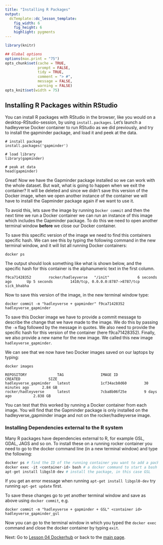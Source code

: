 ```yaml
---
title: "Installing R Packages"
output:
  dcTemplate::dc_lesson_template:
    fig_width: 6
    fig_height: 6
    highlight: pygments
---
```



```r
library(knitr)

## Global options
options(max.print = "75")
opts_chunk$set(cache = TRUE,
               prompt = FALSE,
               tidy = TRUE,
               comment = "> #",
               message = FALSE,
               warning = FALSE)
opts_knit$set(width = 75)
```

## Installing R Packages within RStudio

You can install R packages with RStudio in the browser, like you would on a desktop-RStudio-session, by using `install.packages`. Let's launch a hadleyverse Docker container to run RStudio as we did previously, and try to install the gapminder package, and load it and peek at the data.

~~~
# install package
install.packages('gapminder')

# load library
library(gapminder)

# peak at data
head(gapminder)
~~~

Great! Now we have the Gapminder package installed so we can work with the whole dataset. But wait, what is going to happen when we exit the container? It will be deleted and since we didn't save this version of the Docker image, when we open another instance of the container we will have to install the Gapminder package again if we want to use it. 

To avoid this, lets save the image by running `Docker commit` and then the next time we run a Docker container we can run an instance of this image which includes the Gapminder package. To do this we need to open another terminal window **before** we close our Docker container. 

To save this specific version of the image we need to find this containers specific hash. We can see this by typing the following command in the new terminal window, and it will list all running Docker containers:

~~~
docker ps
~~~

The output should look something like what is shown below, and the specific hash for this container is the alphanumeric text in the first column.

~~~
f9ca71428352        rocker/hadleyverse   "/init"             6 seconds ago       Up 5 seconds        1410/tcp, 0.0.0.0:8787->8787/tcp   sick_bhabha
~~~

Now to save this version of the image, in the new terminal window type:

~~~
docker commit -m "hadleyverse + gapminder" f9ca71428352 hadleyverse_gapminder
~~~

To save this Docker image we have to provide a commit message to describe the change that we have made to the image. We do this by passing the `-m` flag followed by the message in quotes. We also need to provide the specific hash for this version of the container (here f9ca71428352). Finally, we also provide a new name for the new image. We called this new image `hadleyverse_gapminder`.

We can see that we now have two Docker images saved on our laptops by typing:

~~~
docker images 
~~~

~~~
REPOSITORY              TAG                 IMAGE ID            CREATED             SIZE
hadleyverse_gapminder   latest              1cf34acb0d60        30 minutes ago      2.84 GB
rocker/hadleyverse      latest              7cba8b06f25e        9 days ago          2.838 GB
~~~

You can test that this worked by running a Docker container from each image. You will find that the Gapminder package is only installed on the hadleyverse_gapminder image and not on the rocker/hadleyverse image.

### Installing Dependencies external to the R system

Many R packages have dependencies external to R, for example GSL, GDAL, JAGS and so on. To install these on a running rocker container you need to go to the docker command line (in a new terminal window) and type the following:

```r
docker ps # find the ID of the running container you want to add a package to
docker exec -it <container-id> bash # a docker command to start a bash shell in your container
apt-get install libgsl0-dev # install the package, in this case GSL
```

If you get an error message when running `apt-get install libgsl0-dev` try running
`apt-get update` first.

To save these changes go to yet another terminal window and save as above using `docker commit`, e.g.
```
docker commit -m "hadleyverse + gapminder + GSL" <container id>  hadleyverse_gapminder_gsl
```
Now you can go to the terminal window in which you typed the `docker exec` command and close the docker container
by typing `exit`.



Next: Go to [Lesson 04 Dockerhub](04-Dockerhub.html) or back to the 
[main page](http://ropenscilabs.github.io/r-docker-tutorial/).
